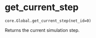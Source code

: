 # get_current_step { #ANNarchy.core.Global.get_current_step }

`core.Global.get_current_step(net_id=0)`

Returns the current simulation step.